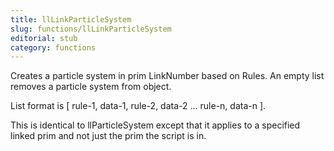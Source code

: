 ```yaml
---
title: llLinkParticleSystem
slug: functions/llLinkParticleSystem
editorial: stub
category: functions
---
```


<LSLFunction name="llLinkParticleSystem"/>

Creates a particle system in prim LinkNumber based on Rules. An empty list removes a particle system from object.

List format is [ rule-1, data-1, rule-2, data-2 ... rule-n, data-n ].

This is identical to llParticleSystem except that it applies to a specified linked prim and not just the prim the script is in.

